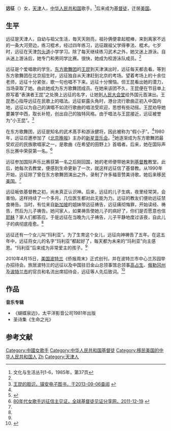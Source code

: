 '''远征'''（{{bd|1961年|||}}）女，[[天津|天津]]人，[[中华人民共和国|中华人民共和国]]歌手。<ref name=whsh>文化与生活丛刊1-6，1985年，第37页</ref>后来成为[[基督徒|基督徒]]，迁居[[美国|美国]]。

==生平==
远征是天津人，自幼与祖父生活，毎天天刚亮，祖孙俩便拿起棍棒，来到离家不远的一条大河旁边，练习棍术，经过四年练习，远征跟祖父学得拳法、棍术。七岁时，远征在天津[[包头道|包头道]]小学学习。除了每天继续练习武术之外，她又迷上游泳。自从迷上游泳后，她专门和男同学比赛。很快，她成为校游泳队成员。<ref name=whsh/>

远征是个爱唱歌的学生。[[东方歌舞团|东方歌舞团]]的[[王昆_(歌唱家)|王昆]]到天津演出时，远征每天都去看。等到东方歌舞团在北京招生时，远征独自从天津赶到北京的考场。望着考场上的十余位老师，远征十分紧张，歌一句也唱不下来。远征十分懊恼。但王昆看出她的潜力，当场录取了她。由此她成为东方歌舞团成员。在她来该团不久，王昆便在节目单上原写着“表演者王昆”之处换上远征的名字，让她到[[人民大会堂|人民大会堂]]给外国元首演出。王昆悉心指导远征在民歌上的唱法。远征崭露头角时，港台流行歌曲正初入中国内地，远征以为自己的演唱不如流行歌曲的唱法受欢迎，思想有些动摇。王昆劝导她要兼学中西，取长补短，创出自己的独特风格。由于唱法与王昆接近，远征被誉为“小王昆”。<ref name=danshi>[http://zaxx.jdedu.net/book/sjwz/zhw/zgrw/237.htm 王昆的胆识，镇安电子图书，于2013-09-06查阅] {{webarchive|url=https://web.archive.org/web/20060105145415/http://zaxx.jdedu.net/book/sjwz/zhw/zgrw/237.htm |date=2006-01-05 }}</ref>

在东方歌舞团，远征是知名的武术髙手和游泳健将，因此被称为“假小子”。<ref name=whsh/>1980年，远征应邀参加了《[[北京晚报|北京晚报]]》主办的[[新星音乐会|新星音乐会]]。<ref name=wy>{{Cite web |url=http://ent.163.com/10/0920/11/6H16HO1500031H0O.html |title=新星音乐会策划者追忆当年“新星”往事，网易，2010-09-20 |access-date=2013-09-06 |archive-url=https://web.archive.org/web/20160305023428/http://ent.163.com/10/0920/11/6H16HO1500031H0O.html |archive-date=2016-03-05 |dead-url=yes }}</ref>她逐渐成为东方歌舞团最受欢迎的民族歌唱家之一，是歌曲《在希望的田野上》首唱者。后来，她在国际声乐比赛中荣获第一名。<ref name=qqjdt>[http://www.god611.com/mrgz/2092.html 80年代女歌手远征信主见证，全球基督徒见证分享网，2011-12-19] {{webarchive|url=https://web.archive.org/web/20120304215423/http://www.god611.com/mrgz/2092.html |date=2012-03-04 }}</ref>

远征参加国际声乐比赛获第一名之后刚回国，她的老师便带她来到[[新教|基督教]]教堂。此后，她每次去教堂，便感到生命更新了一次，就这样远征信了基督教。从1990年开始，远征除了曾在东方歌舞团演出之外，录制了许多福音赞美诗歌。她后来移民[[美国|美国]]。<ref name=qqjdt/>

远征皈依基督教之初，尚未真正认识神。后来，远征的儿子生病，夜里经常哭，会害怕，这样持续了一个多月。几位医生都对此无能为力。远征的教友们便劝远征禁食祷告。当时，有位来自[[新加坡|新加坡]]的姐妹带远征祷告，远征痛彻悔罪，开始读经、祷告，然后为儿子祷告。她问家人，如果祷告使她儿子的病好了，你们是否愿意也信[[耶稣|耶稣]]？家人们都答应。于是远征在当晚为儿子祷告，儿子平静地度过该夜，自此儿子的病彻底痊愈。<ref name=qqjdt/>

远征还有一个女儿叫“玛利亚”。为了生育这个女儿，远征向神祷告了五年。在这五年中，远征将女儿的名字“玛利亚”都起好了，每天都为未来的“玛利亚”向主感恩。“玛利亚”后来成为非常爱主的孩子。<ref name=qqjdt/>

2010年4月15日，[[美国|美国]][[波特兰|波特兰]]《侨报周末》正式创刊，并在波特兰市中心兰苏园举办招待会。旅居波特兰的远征以及中国驻旧金山总领事馆总领事[[高占生|高占生]]、[[俄勒冈州|俄勒冈州]]及[[波特兰|波特兰市]]的官员和名流出席招待会，远征等人先后致词。<ref>{{Cite web |url=http://www.chinanews.com/hr/hr-mzhrxw/news/2010/04-17/2232135.shtml |title=美国《侨报周末》波特兰创刊 400余人出席庆典，中国新闻网，2010年04月17日 |accessdate=2013年9月6日 |archive-date=2016年3月5日 |archive-url=https://web.archive.org/web/20160305043645/http://www.chinanews.com/hr/hr-mzhrxw/news/2010/04-17/2232135.shtml |dead-url=no }}</ref>

==作品==
'''音乐专辑'''
*《蝴蝶泉边》，太平洋影音公司1981年出版
*圣诗集《生命之光》

==参考文献==
{{reflist}}

{{DEFAULTSORT:Yuan远}}
[[Category:中國女歌手|Category:中國女歌手]]
[[Category:中华人民共和国基督徒|Category:中华人民共和国基督徒]]
[[Category:移民美国的中华人民共和国人|Category:移民美国的中华人民共和国人]]
[[Category:远姓|Zh]]
[[Category:天津人|Category:天津人]]